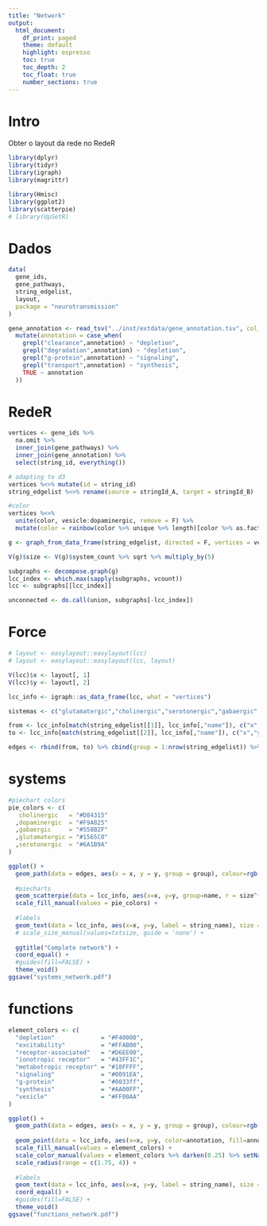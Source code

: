 ```yaml
---
title: "Network"
output:
  html_document:
    df_print: paged
    theme: default
    highlight: espresso
    toc: true
    toc_depth: 2
    toc_float: true
    number_sections: true
---
```

# Intro
Obter o layout da rede no RedeR
```r
library(dplyr)
library(tidyr)
library(igraph)
library(magrittr)

library(Hmisc)
library(ggplot2)
library(scatterpie)
# library(UpSetR)
```

# Dados
```r
data(
  gene_ids,
  gene_pathways,
  string_edgelist,
  layout,
  package = "neurotransmission"
)

gene_annotation <- read_tsv("../inst/extdata/gene_annotation.tsv", col_types = "cc") %>%
  mutate(annotation = case_when(
    grepl("clearance",annotation) ~ "depletion",
    grepl("degradation",annotation) ~ "depletion",
    grepl("g-protein",annotation) ~ "signaling",
    grepl("transport",annotation) ~ "synthesis",
    TRUE ~ annotation
  ))
```

# RedeR
```r
vertices <- gene_ids %>%
  na.omit %>%
  inner_join(gene_pathways) %>%
  inner_join(gene_annotation) %>%
  select(string_id, everything())

# adapting to d3
vertices %<>% mutate(id = string_id)
string_edgelist %<>% rename(source = stringId_A, target = stringId_B)

#color
vertices %<>%
  unite(color, vesicle:dopaminergic, remove = F) %>%
  mutate(color = rainbow(color %>% unique %>% length)[color %>% as.factor])

g <- graph_from_data_frame(string_edgelist, directed = F, vertices = vertices)

V(g)$size <- V(g)$system_count %>% sqrt %>% multiply_by(5)

subgraphs <- decompose.graph(g)
lcc_index <- which.max(sapply(subgraphs, vcount))
lcc <- subgraphs[[lcc_index]]

unconnected <- do.call(union, subgraphs[-lcc_index])
```

# Force
```r
# layout <- easylayout::easylayout(lcc)
# layout <- easylayout::easylayout(lcc, layout)

V(lcc)$x <- layout[, 1]
V(lcc)$y <- layout[, 2]

lcc_info <- igraph::as_data_frame(lcc, what = "vertices")

sistemas <- c("glutamatergic","cholinergic","serotonergic","gabaergic","dopaminergic")

from <- lcc_info[match(string_edgelist[[1]], lcc_info[,"name"]), c("x","y")]
to <- lcc_info[match(string_edgelist[[2]], lcc_info[,"name"]), c("x","y")]

edges <- rbind(from, to) %>% cbind(group = 1:nrow(string_edgelist)) %>% na.omit
```

# systems
```r
#piechart colors
pie_colors <- c(
   cholinergic   = "#D84315"
  ,dopaminergic  = "#F9A825"
  ,gabaergic     = "#558B2F"
  ,glutamatergic = "#1565C0"
  ,serotonergic  = "#6A1B9A"
)

ggplot() +
  geom_path(data = edges, aes(x = x, y = y, group = group), colour=rgb(0.7,0.7,0.7,alpha = 0.3), size=0.1) +
  
  #piecharts
  geom_scatterpie(data = lcc_info, aes(x=x, y=y, group=name, r = size^(0.94) - 1), cols = sistemas, color=NA) +
  scale_fill_manual(values = pie_colors) +
  
  #labels
  geom_text(data = lcc_info, aes(x=x, y=y, label = string_name), size = 1.5, vjust = 0, nudge_y = lcc_info[,"size"]+2, alpha=0.75) +
  # scale_size_manual(values=txtsize, guide = 'none') +
    
  ggtitle("Complete network") +
  coord_equal() +
  #guides(fill=FALSE) +
  theme_void()
ggsave("systems_network.pdf")

```

# functions
```r
element_colors <- c(
  "depletion"             = "#F40000",
  "excitability"          = "#FFAB00",
  "receptor-associated"   = "#D6EE00",
  "ionotropic receptor"   = "#43FF1C",
  "metabotropic receptor" = "#18FFFF",
  "signaling"             = "#0091EA",
  "g-protein"             = "#0033ff",
  "synthesis"             = "#AA00FF",
  "vesicle"               = "#FF00AA"
)

ggplot() +
  geom_path(data = edges, aes(x = x, y = y, group = group), colour=rgb(0.7,0.7,0.7,alpha = 0.3), size=0.1) +
  
  geom_point(data = lcc_info, aes(x=x, y=y, color=annotation, fill=annotation, size=size), shape = 21, stroke = 1) +
  scale_fill_manual(values = element_colors) +
  scale_color_manual(values = element_colors %>% darken(0.25) %>% setNames(names(element_colors))) +
  scale_radius(range = c(1.75, 4)) +
  
  #labels
  geom_text(data = lcc_info, aes(x=x, y=y, label = string_name), size = 1.5, vjust = 0, nudge_y = lcc_info[,"size"]+2, alpha=0.75) +
  coord_equal() +
  #guides(fill=FALSE) +
  theme_void()
ggsave("functions_network.pdf")
```
